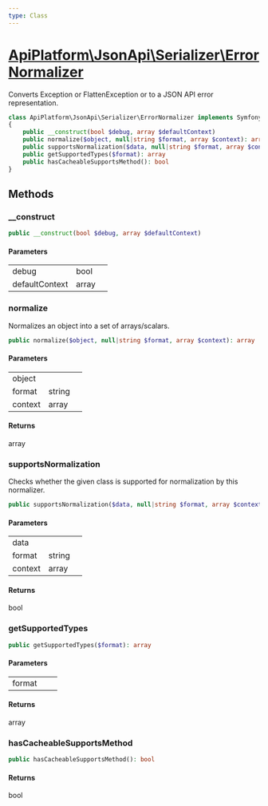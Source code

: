 ```yaml
---
type: Class
---
```


# [ApiPlatform\JsonApi\Serializer\ErrorNormalizer](/docs/v3.1/reference/JsonApi/Serializer/ErrorNormalizer)

Converts Exception or FlattenException or to a JSON API error representation.


```php
class ApiPlatform\JsonApi\Serializer\ErrorNormalizer implements Symfony\Component\Serializer\Normalizer\NormalizerInterface, `<a href="/docs/v3.1/reference/Serializer/CacheableSupportsMethodInterface">ApiPlatform\Serializer\CacheableSupportsMethodInterface</a>`
{
    public __construct(bool $debug, array $defaultContext)
    public normalize($object, null|string $format, array $context): array
    public supportsNormalization($data, null|string $format, array $context): bool
    public getSupportedTypes($format): array
    public hasCacheableSupportsMethod(): bool
}
```
## Methods

### __construct



```php
public __construct(bool $debug, array $defaultContext)
```

#### Parameters

<table><tbody>
<tr><td>debug</td><td>bool</td><td></td></tr><tr><td>defaultContext</td><td>array</td><td></td></tr>
</tbody>
</table>

### normalize

Normalizes an object into a set of arrays/scalars.

```php
public normalize($object, null|string $format, array $context): array
```

#### Parameters

<table><tbody>
<tr><td>object</td><td></td><td></td></tr><tr><td>format</td><td>string</td><td></td></tr><tr><td>context</td><td>array</td><td></td></tr>
</tbody>
</table>

#### Returns

array

### supportsNormalization

Checks whether the given class is supported for normalization by this normalizer.

```php
public supportsNormalization($data, null|string $format, array $context): bool
```

#### Parameters

<table><tbody>
<tr><td>data</td><td></td><td></td></tr><tr><td>format</td><td>string</td><td></td></tr><tr><td>context</td><td>array</td><td></td></tr>
</tbody>
</table>

#### Returns

bool

### getSupportedTypes



```php
public getSupportedTypes($format): array
```

#### Parameters

<table><tbody>
<tr><td>format</td><td></td><td></td></tr>
</tbody>
</table>

#### Returns

array

### hasCacheableSupportsMethod



```php
public hasCacheableSupportsMethod(): bool
```

#### Returns

bool
